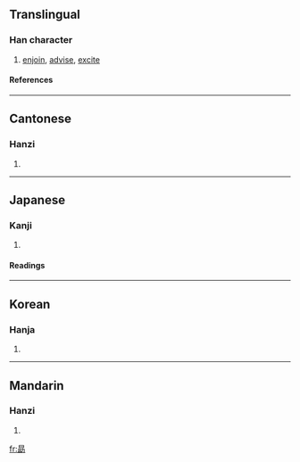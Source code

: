 ==Translingual==
===Han character===
{{Han char|rn=19|rad=力|as=09|sn=11|four=6012<sub>7</sub>|canj=日月一尸 (ABMS)}}
# [[enjoin]], [[advise]], [[excite]]
====References====
{{Han ref|kx=0148.180|dkj=02392|dj=0334.020|hdz=21512.120|uh=52D7|ud=21207|bh=B1E5|bd=45541}}
----
==Cantonese==
===Hanzi===
{{yue-hanzi|jyut=|y=yuk1}}
# {{defn|Cantonese}}
----
==Japanese==
===Kanji===
{{ja-kanji|grade=|rs=力09}}
# {{defn|Japanese}} 
====Readings====
{{ja-readings|on=[[ぼう]] (bō), [[きょく]] (kyoku)|kun=[[つとめる]] (tsutomeru), [[つとめ]] (tsutome)}}
----
==Korean==
===Hanja===
{{ko-hanja|hangeul=욱|rv=uk|mr=uk}}
# {{defn|Korean}}
----
==Mandarin==
===Hanzi===
{{cmn-hanzi|pin=[[xù]] ([[xu4]])|wg=hsü<sup>4</sup>}}
# {{defn|Mandarin}}

[[fr:勗]]